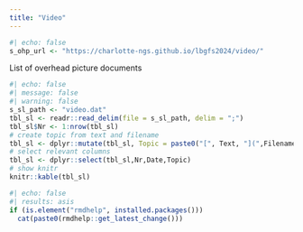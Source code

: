 ```yaml
---
title: "Video"
---
```


```r
#| echo: false
s_ohp_url <- "https://charlotte-ngs.github.io/lbgfs2024/video/"
```

List of overhead picture documents

```r
#| echo: false
#| message: false
#| warning: false
s_sl_path <- "video.dat"
tbl_sl <- readr::read_delim(file = s_sl_path, delim = ";")
tbl_sl$Nr <- 1:nrow(tbl_sl)
# create topic from text and filename
tbl_sl <- dplyr::mutate(tbl_sl, Topic = paste0("[", Text, "](",Filename,")"))
# select relevant columns
tbl_sl <- dplyr::select(tbl_sl,Nr,Date,Topic)
# show knitr
knitr::kable(tbl_sl)
```



```r
#| echo: false
#| results: asis
if (is.element("rmdhelp", installed.packages()))
  cat(paste0(rmdhelp::get_latest_change()))
```

